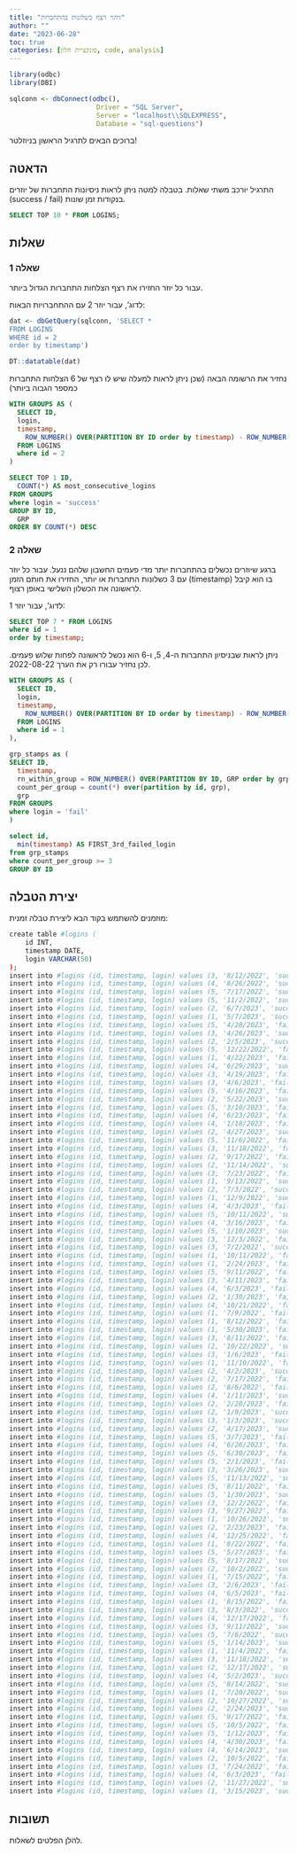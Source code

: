 ```yaml
---
title: "זיהוי רצף כשלונות בהתחברות"
author: ""
date: "2023-06-28"
toc: true
categories: [פונקציית חלון, code, analysis]
---
```


```r
library(odbc)
library(DBI)

sqlconn <- dbConnect(odbc(),
                      Driver = "SQL Server",
                      Server = "localhost\\SQLEXPRESS",
                      Database = "sql-questions")
```



ברוכים הבאים לתרגיל הראשון בניוזלטר!

## הדאטה

התרגיל יורכב משתי שאלות. בטבלה למטה ניתן לראות ניסיונות התחברות של יוזרים (success / fail) בנקודות זמן שונות.

```sql
SELECT TOP 10 * FROM LOGINS;
```


## שאלות

### שאלה 1
עבור כל יוזר החזירו את רצף הצלחות התחברות הגדול ביותר.

לדוג', עבור יוזר 2 עם ההתחברויות הבאות:

```r
dat <- dbGetQuery(sqlconn, 'SELECT *
FROM LOGINS
WHERE id = 2
order by timestamp')

DT::datatable(dat)
```



נחזיר את הרשומה הבאה (שכן ניתן לראות למעלה שיש לו רצף של 6 הצלחות התחברות כמספר הגבוה ביותר)

```sql
WITH GROUPS AS (
  SELECT ID,
  login,
  timestamp,
    ROW_NUMBER() OVER(PARTITION BY ID order by timestamp) - ROW_NUMBER() OVER(PARTITION BY ID, LOGIN order by timestamp asc) as grp
  FROM LOGINS
  where id = 2
)

SELECT TOP 1 ID,
  COUNT(*) AS most_consecutive_logins
FROM GROUPS
where login = 'success'
GROUP BY ID,
  GRP
ORDER BY COUNT(*) DESC
```


### שאלה 2

ברגע שיוזרים נכשלים בהתחברות יותר מדי פעמים החשבון שלהם ננעל. עבור כל יוזר עם 3 כשלונות התחברות או יותר, החזירו את
חותם הזמן (timestamp) בו הוא קיבל לראשונה את הכשלון השלישי באופן רצוף.

לדוג', עבור יוזר 1:

```sql
SELECT TOP 7 * FROM LOGINS
where id = 1
order by timestamp;
```

ניתן לראות שבניסיון התחברות ה-4, 5, ו-6 הוא נכשל לראשונה לפחות שלוש פעמים. לכן נחזיר עבורו רק את הערך 2022-08-22.

```sql
WITH GROUPS AS (
  SELECT ID,
  login,
  timestamp,
    ROW_NUMBER() OVER(PARTITION BY ID order by timestamp) - ROW_NUMBER() OVER(PARTITION BY ID, LOGIN order by timestamp asc) as grp
  FROM LOGINS
  where id = 1
),

grp_stamps as (
SELECT ID,
  timestamp,
  rn_within_group = ROW_NUMBER() OVER(PARTITION BY ID, GRP order by grp, timestamp),
  count_per_group = count(*) over(partition by id, grp),
  grp
FROM GROUPS
where login = 'fail'
)

select id, 
  min(timestamp) AS FIRST_3rd_failed_login
from grp_stamps
where count_per_group >= 3
GROUP BY ID
```

## יצירת הטבלה

מוזמנים להשתמש בקוד הבא ליצירת טבלה זמנית:


```r

create table #logins (
	id INT,
	timestamp DATE,
	login VARCHAR(50)
);
insert into #logins (id, timestamp, login) values (3, '8/12/2022', 'success');
insert into #logins (id, timestamp, login) values (4, '8/26/2022', 'success');
insert into #logins (id, timestamp, login) values (5, '7/17/2022', 'success');
insert into #logins (id, timestamp, login) values (5, '11/2/2022', 'success');
insert into #logins (id, timestamp, login) values (2, '6/7/2023', 'success');
insert into #logins (id, timestamp, login) values (1, '5/7/2023', 'success');
insert into #logins (id, timestamp, login) values (5, '4/28/2023', 'fail');
insert into #logins (id, timestamp, login) values (3, '4/26/2023', 'success');
insert into #logins (id, timestamp, login) values (2, '2/5/2023', 'success');
insert into #logins (id, timestamp, login) values (5, '12/22/2022', 'fail');
insert into #logins (id, timestamp, login) values (1, '4/22/2023', 'fail');
insert into #logins (id, timestamp, login) values (4, '6/29/2023', 'success');
insert into #logins (id, timestamp, login) values (3, '4/19/2023', 'fail');
insert into #logins (id, timestamp, login) values (3, '4/6/2023', 'fail');
insert into #logins (id, timestamp, login) values (5, '4/16/2023', 'fail');
insert into #logins (id, timestamp, login) values (2, '5/22/2023', 'success');
insert into #logins (id, timestamp, login) values (5, '3/10/2023', 'fail');
insert into #logins (id, timestamp, login) values (4, '6/23/2023', 'fail');
insert into #logins (id, timestamp, login) values (4, '1/18/2023', 'fail');
insert into #logins (id, timestamp, login) values (2, '4/27/2023', 'success');
insert into #logins (id, timestamp, login) values (5, '11/6/2022', 'fail');
insert into #logins (id, timestamp, login) values (3, '11/18/2022', 'fail');
insert into #logins (id, timestamp, login) values (2, '9/17/2022', 'fail');
insert into #logins (id, timestamp, login) values (2, '11/14/2022', 'success');
insert into #logins (id, timestamp, login) values (3, '7/23/2022', 'fail');
insert into #logins (id, timestamp, login) values (1, '9/13/2022', 'success');
insert into #logins (id, timestamp, login) values (2, '7/3/2022', 'success');
insert into #logins (id, timestamp, login) values (1, '12/9/2022', 'success');
insert into #logins (id, timestamp, login) values (4, '4/3/2023', 'fail');
insert into #logins (id, timestamp, login) values (5, '10/11/2022', 'success');
insert into #logins (id, timestamp, login) values (4, '3/16/2023', 'fail');
insert into #logins (id, timestamp, login) values (5, '1/10/2023', 'success');
insert into #logins (id, timestamp, login) values (3, '12/3/2022', 'fail');
insert into #logins (id, timestamp, login) values (3, '7/2/2022', 'success');
insert into #logins (id, timestamp, login) values (1, '10/11/2022', 'fail');
insert into #logins (id, timestamp, login) values (1, '2/24/2023', 'fail');
insert into #logins (id, timestamp, login) values (5, '9/11/2022', 'fail');
insert into #logins (id, timestamp, login) values (3, '4/11/2023', 'fail');
insert into #logins (id, timestamp, login) values (4, '6/3/2023', 'fail');
insert into #logins (id, timestamp, login) values (2, '1/30/2023', 'fail');
insert into #logins (id, timestamp, login) values (4, '10/21/2022', 'fail');
insert into #logins (id, timestamp, login) values (1, '7/9/2022', 'fail');
insert into #logins (id, timestamp, login) values (1, '8/12/2022', 'fail');
insert into #logins (id, timestamp, login) values (1, '5/30/2023', 'fail');
insert into #logins (id, timestamp, login) values (3, '8/11/2022', 'fail');
insert into #logins (id, timestamp, login) values (2, '10/22/2022', 'success');
insert into #logins (id, timestamp, login) values (3, '1/6/2023', 'fail');
insert into #logins (id, timestamp, login) values (1, '11/10/2022', 'fail');
insert into #logins (id, timestamp, login) values (2, '4/2/2023', 'success');
insert into #logins (id, timestamp, login) values (2, '7/17/2022', 'fail');
insert into #logins (id, timestamp, login) values (2, '8/6/2022', 'fail');
insert into #logins (id, timestamp, login) values (4, '1/11/2023', 'success');
insert into #logins (id, timestamp, login) values (2, '2/20/2023', 'fail');
insert into #logins (id, timestamp, login) values (2, '1/9/2023', 'success');
insert into #logins (id, timestamp, login) values (3, '1/3/2023', 'success');
insert into #logins (id, timestamp, login) values (2, '4/17/2023', 'success');
insert into #logins (id, timestamp, login) values (5, '3/7/2023', 'fail');
insert into #logins (id, timestamp, login) values (4, '6/26/2023', 'fail');
insert into #logins (id, timestamp, login) values (5, '6/30/2023', 'fail');
insert into #logins (id, timestamp, login) values (5, '2/1/2023', 'fail');
insert into #logins (id, timestamp, login) values (3, '3/26/2023', 'success');
insert into #logins (id, timestamp, login) values (5, '11/13/2022', 'success');
insert into #logins (id, timestamp, login) values (5, '8/11/2022', 'fail');
insert into #logins (id, timestamp, login) values (5, '1/30/2023', 'success');
insert into #logins (id, timestamp, login) values (3, '12/2/2022', 'fail');
insert into #logins (id, timestamp, login) values (3, '9/27/2022', 'fail');
insert into #logins (id, timestamp, login) values (1, '10/26/2022', 'success');
insert into #logins (id, timestamp, login) values (2, '2/23/2023', 'fail');
insert into #logins (id, timestamp, login) values (4, '12/25/2022', 'fail');
insert into #logins (id, timestamp, login) values (1, '8/22/2022', 'fail');
insert into #logins (id, timestamp, login) values (5, '5/27/2023', 'fail');
insert into #logins (id, timestamp, login) values (5, '8/17/2022', 'success');
insert into #logins (id, timestamp, login) values (2, '10/2/2022', 'success');
insert into #logins (id, timestamp, login) values (1, '7/15/2022', 'fail');
insert into #logins (id, timestamp, login) values (3, '2/6/2023', 'fail');
insert into #logins (id, timestamp, login) values (4, '6/5/2023', 'fail');
insert into #logins (id, timestamp, login) values (1, '8/15/2022', 'fail');
insert into #logins (id, timestamp, login) values (3, '8/3/2022', 'success');
insert into #logins (id, timestamp, login) values (4, '12/17/2022', 'fail');
insert into #logins (id, timestamp, login) values (3, '9/11/2022', 'success');
insert into #logins (id, timestamp, login) values (5, '7/6/2022', 'success');
insert into #logins (id, timestamp, login) values (5, '1/14/2023', 'success');
insert into #logins (id, timestamp, login) values (1, '11/4/2022', 'fail');
insert into #logins (id, timestamp, login) values (3, '11/18/2022', 'success');
insert into #logins (id, timestamp, login) values (2, '12/17/2022', 'success');
insert into #logins (id, timestamp, login) values (4, '5/2/2023', 'success');
insert into #logins (id, timestamp, login) values (5, '8/14/2022', 'success');
insert into #logins (id, timestamp, login) values (1, '7/20/2022', 'success');
insert into #logins (id, timestamp, login) values (2, '10/27/2022', 'success');
insert into #logins (id, timestamp, login) values (2, '2/24/2023', 'success');
insert into #logins (id, timestamp, login) values (5, '9/17/2022', 'fail');
insert into #logins (id, timestamp, login) values (5, '10/5/2022', 'fail');
insert into #logins (id, timestamp, login) values (5, '1/12/2023', 'fail');
insert into #logins (id, timestamp, login) values (4, '4/30/2023', 'fail');
insert into #logins (id, timestamp, login) values (4, '6/14/2023', 'success');
insert into #logins (id, timestamp, login) values (2, '10/5/2022', 'fail');
insert into #logins (id, timestamp, login) values (3, '7/24/2022', 'fail');
insert into #logins (id, timestamp, login) values (4, '6/3/2023', 'fail');
insert into #logins (id, timestamp, login) values (2, '11/27/2022', 'success');
insert into #logins (id, timestamp, login) values (1, '3/15/2023', 'success');


```


## תשובות

להלן הפלטים לשאלות. 
